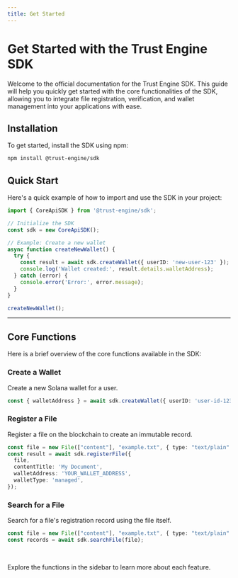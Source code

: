 ```yaml
---
title: Get Started
---
```


# Get Started with the Trust Engine SDK

Welcome to the official documentation for the Trust Engine SDK. This guide will help you quickly get started with the core functionalities of the SDK, allowing you to integrate file registration, verification, and wallet management into your applications with ease.

## Installation

To get started, install the SDK using npm:

```bash
npm install @trust-engine/sdk
```

## Quick Start

Here's a quick example of how to import and use the SDK in your project:

```typescript
import { CoreApiSDK } from '@trust-engine/sdk';

// Initialize the SDK
const sdk = new CoreApiSDK();

// Example: Create a new wallet
async function createNewWallet() {
  try {
    const result = await sdk.createWallet({ userID: 'new-user-123' });
    console.log('Wallet created:', result.details.walletAddress);
  } catch (error) {
    console.error('Error:', error.message);
  }
}

createNewWallet();
```

---

## Core Functions

Here is a brief overview of the core functions available in the SDK:

### Create a Wallet

Create a new Solana wallet for a user.

```typescript
const { walletAddress } = await sdk.createWallet({ userID: 'user-id-123' });
```

### Register a File

Register a file on the blockchain to create an immutable record.

```typescript
const file = new File(["content"], "example.txt", { type: "text/plain" });
const result = await sdk.registerFile({
  file,
  contentTitle: 'My Document',
  walletAddress: 'YOUR_WALLET_ADDRESS',
  walletType: 'managed',
});
```

### Search for a File

Search for a file's registration record using the file itself.

```typescript
const file = new File(["content"], "example.txt", { type: "text/plain" });
const records = await sdk.searchFile(file);
```

<br/>

Explore the functions in the sidebar to learn more about each feature.
